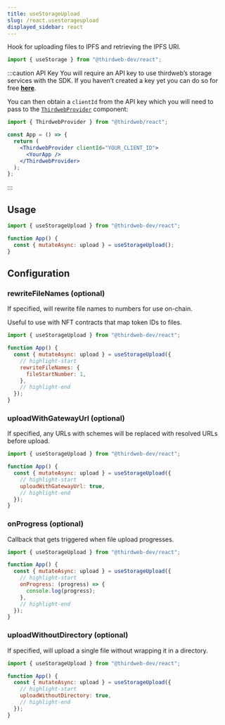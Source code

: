 ```yaml
---
title: useStorageUpload
slug: /react.usestorageupload
displayed_sidebar: react
---
```


Hook for uploading files to IPFS and retrieving the IPFS URI.

```jsx
import { useStorage } from "@thirdweb-dev/react";
```

:::caution API Key
You will require an API key to use thirdweb’s storage services with the SDK. If you haven’t created a key yet you can do so for free [**here**](https://thirdweb.com/create-api-key).

You can then obtain a `clientId` from the API key which you will need to pass to the [`ThirdwebProvider`](/react/react.thirdwebprovider) component:

```jsx
import { ThirdwebProvider } from "@thirdweb/react";

const App = () => {
  return (
    <ThirdwebProvider clientId="YOUR_CLIENT_ID">
      <YourApp />
    </ThirdwebProvider>
  );
};
```
:::

## Usage

```jsx
import { useStorageUpload } from "@thirdweb-dev/react";

function App() {
  const { mutateAsync: upload } = useStorageUpload();
}
```

## Configuration

### rewriteFileNames (optional)

If specified, will rewrite file names to numbers for use on-chain.

Useful to use with NFT contracts that map token IDs to files.

```jsx
import { useStorageUpload } from "@thirdweb-dev/react";

function App() {
  const { mutateAsync: upload } = useStorageUpload({
    // highlight-start
    rewriteFileNames: {
      fileStartNumber: 1,
    },
    // highlight-end
  });
}
```

### uploadWithGatewayUrl (optional)

If specified, any URLs with schemes will be replaced with resolved URLs before upload.

```jsx
import { useStorageUpload } from "@thirdweb-dev/react";

function App() {
  const { mutateAsync: upload } = useStorageUpload({
    // highlight-start
    uploadWithGatewayUrl: true,
    // highlight-end
  });
}
```

### onProgress (optional)

Callback that gets triggered when file upload progresses.

```jsx
import { useStorageUpload } from "@thirdweb-dev/react";

function App() {
  const { mutateAsync: upload } = useStorageUpload({
    // highlight-start
    onProgress: (progress) => {
      console.log(progress);
    },
    // highlight-end
  });
}
```

### uploadWithoutDirectory (optional)

If specified, will upload a single file without wrapping it in a directory.

```jsx
import { useStorageUpload } from "@thirdweb-dev/react";

function App() {
  const { mutateAsync: upload } = useStorageUpload({
    // highlight-start
    uploadWithoutDirectory: true,
    // highlight-end
  });
}
```
